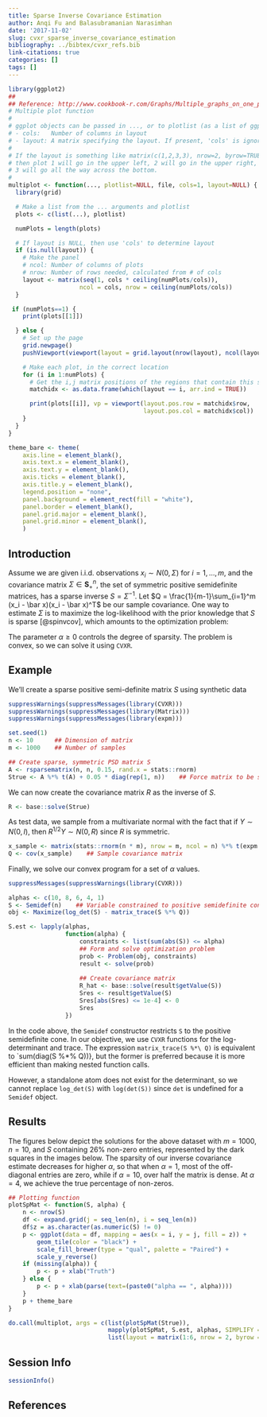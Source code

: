 ```yaml
---
title: Sparse Inverse Covariance Estimation
author: Anqi Fu and Balasubramanian Narasimhan
date: '2017-11-02'
slug: cvxr_sparse_inverse_covariance_estimation
bibliography: ../bibtex/cvxr_refs.bib
link-citations: true
categories: []
tags: []
---
```


```r
library(ggplot2)
## 
## Reference: http://www.cookbook-r.com/Graphs/Multiple_graphs_on_one_page_(ggplot2)/
# Multiple plot function
#
# ggplot objects can be passed in ..., or to plotlist (as a list of ggplot objects)
# - cols:   Number of columns in layout
# - layout: A matrix specifying the layout. If present, 'cols' is ignored.
#
# If the layout is something like matrix(c(1,2,3,3), nrow=2, byrow=TRUE),
# then plot 1 will go in the upper left, 2 will go in the upper right, and
# 3 will go all the way across the bottom.
#
multiplot <- function(..., plotlist=NULL, file, cols=1, layout=NULL) {
  library(grid)

  # Make a list from the ... arguments and plotlist
  plots <- c(list(...), plotlist)

  numPlots = length(plots)

  # If layout is NULL, then use 'cols' to determine layout
  if (is.null(layout)) {
    # Make the panel
    # ncol: Number of columns of plots
    # nrow: Number of rows needed, calculated from # of cols
    layout <- matrix(seq(1, cols * ceiling(numPlots/cols)),
                    ncol = cols, nrow = ceiling(numPlots/cols))
  }

 if (numPlots==1) {
    print(plots[[1]])

  } else {
    # Set up the page
    grid.newpage()
    pushViewport(viewport(layout = grid.layout(nrow(layout), ncol(layout))))

    # Make each plot, in the correct location
    for (i in 1:numPlots) {
      # Get the i,j matrix positions of the regions that contain this subplot
      matchidx <- as.data.frame(which(layout == i, arr.ind = TRUE))

      print(plots[[i]], vp = viewport(layout.pos.row = matchidx$row,
                                      layout.pos.col = matchidx$col))
    }
  }
}

theme_bare <- theme(
    axis.line = element_blank(), 
    axis.text.x = element_blank(), 
    axis.text.y = element_blank(),
    axis.ticks = element_blank(),
    axis.title.y = element_blank(), 
    legend.position = "none", 
    panel.background = element_rect(fill = "white"), 
    panel.border = element_blank(), 
    panel.grid.major = element_blank(), 
    panel.grid.minor = element_blank(), 
    )
```

## Introduction

Assume we are given i.i.d. observations $x_i \sim N(0,\Sigma)$ for $i
= 1,\ldots,m$, and the covariance matrix $\Sigma \in {\mathbf S}_+^n$, the
set of symmetric positive semidefinite matrices, has a sparse inverse
$S = \Sigma^{-1}$. Let $Q = \frac{1}{m-1}\sum_{i=1}^m (x_i - \bar
x)(x_i - \bar x)^T$ be our sample covariance. One way to estimate
$\Sigma$ is to maximize the log-likelihood with the prior knowledge
that $S$ is sparse [@spinvcov], which amounts to the optimization
problem:


\begin{array}{ll} \underset{S}{\mbox{maximize}} & \log\det(S) - \mbox{tr}(SQ) \\
\mbox{subject to} & S \in {\mathbf S}_+^n, \quad \sum_{i=1}^n \sum_{j=1}^n |S_{ij}| \leq \alpha.
\end{array}

The parameter $\alpha \geq 0$ controls the degree of sparsity. The problem
is convex, so we can solve it using `CVXR`.

## Example

We'll create a sparse positive semi-definite matrix $S$ using
synthetic data

```r
suppressWarnings(suppressMessages(library(CVXR)))
suppressWarnings(suppressMessages(library(Matrix)))
suppressWarnings(suppressMessages(library(expm)))

set.seed(1)
n <- 10      ## Dimension of matrix
m <- 1000    ## Number of samples

## Create sparse, symmetric PSD matrix S
A <- rsparsematrix(n, n, 0.15, rand.x = stats::rnorm)
Strue <- A %*% t(A) + 0.05 * diag(rep(1, n))    ## Force matrix to be strictly positive definite
```

We can now create the covariance matrix $R$ as the inverse of $S$.

```r
R <- base::solve(Strue)
```

As test data, we sample from a multivariate normal with the fact that
if $Y \sim N(0, I)$, then $R^{1/2}Y \sim N(0, R)$ since $R$ is
symmetric.

```r
x_sample <- matrix(stats::rnorm(n * m), nrow = m, ncol = n) %*% t(expm::sqrtm(R))
Q <- cov(x_sample)    ## Sample covariance matrix
```

Finally, we solve our convex program for a set of $\alpha$ values.

```r
suppressMessages(suppressWarnings(library(CVXR)))

alphas <- c(10, 8, 6, 4, 1)
S <- Semidef(n)    ## Variable constrained to positive semidefinite cone
obj <- Maximize(log_det(S) - matrix_trace(S %*% Q))

S.est <- lapply(alphas,
                function(alpha) {
                    constraints <- list(sum(abs(S)) <= alpha)
                    ## Form and solve optimization problem
                    prob <- Problem(obj, constraints)
                    result <- solve(prob)
                    
                    ## Create covariance matrix
                    R_hat <- base::solve(result$getValue(S))
                    Sres <- result$getValue(S)
                    Sres[abs(Sres) <= 1e-4] <- 0
                    Sres
                })
```

In the code above, the `Semidef` constructor restricts `S` to the
positive semidefinite cone. In our objective, we use `CVXR` functions
for the log-determinant and trace. The expression `matrix_trace(S %*\
Q)` is equivalent to `sum(diag(S %*% Q))}, but the former is preferred
because it is more efficient than making nested function
calls. 

However, a standalone atom does not exist for the determinant, so we
cannot replace `log_det(S)` with `log(det(S))` since `det` is
undefined for a `Semidef` object.

## Results

The figures below depict the solutions for the above dataset with $m =
1000, n = 10$, and $S$ containing 26% non-zero entries, represented by
the dark squares in the images below. The sparsity of our inverse
covariance estimate decreases for higher $\alpha$, so that when
$\alpha = 1$, most of the off-diagonal entries are zero, while if
$\alpha = 10$, over half the matrix is dense. At $\alpha = 4$, we
achieve the true percentage of non-zeros.

```r
## Plotting function
plotSpMat <- function(S, alpha) {
    n <- nrow(S)
    df <- expand.grid(j = seq_len(n), i = seq_len(n))
    df$z = as.character(as.numeric(S) != 0)
    p <- ggplot(data = df, mapping = aes(x = i, y = j, fill = z)) +
        geom_tile(color = "black") +
        scale_fill_brewer(type = "qual", palette = "Paired") +
        scale_y_reverse()
    if (missing(alpha)) {
        p <- p + xlab("Truth")
    } else {
        p <- p + xlab(parse(text=(paste0("alpha == ", alpha))))
    }
    p + theme_bare
}
```

```r
do.call(multiplot, args = c(list(plotSpMat(Strue)),
                            mapply(plotSpMat, S.est, alphas, SIMPLIFY = FALSE),
                            list(layout = matrix(1:6, nrow = 2, byrow = TRUE))))
```

## Session Info

```r
sessionInfo()
```

## References


